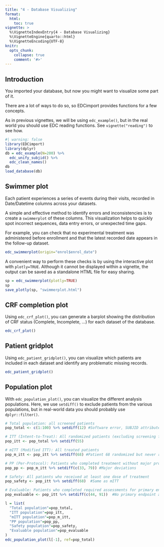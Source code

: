 ```yaml
---
title: "4 - Database Visualizing"
format: 
  html:
    toc: true
vignette: >
  %\VignetteIndexEntry{4 - Database Visualizing}
  %\VignetteEngine{quarto::html}
  %\VignetteEncoding{UTF-8}
knitr:
  opts_chunk:
    collapse: true
    comment: '#>'
---
```


## Introduction

You imported your database, but now you might want to visualize some part of it.

There are a lot of ways to do so, so EDCimport provides functions for a few concepts.

As in previous vignettes, we will be using `edc_example()`, but in the real world you should use EDC reading functions. See `vignette("reading")` to see how.

```r
#| warning: false 
library(EDCimport) 
library(dplyr) 
db = edc_example(N=200) %>%
  edc_unify_subjid() %>%
  edc_clean_names() 
db 
load_database(db)
```

## Swimmer plot

Each patient experiences a series of events during their visits, recorded in Date/Datetime columns across your datasets.

A simple and effective method to identify errors and inconsistencies is to create a `swimmerplot` of these columns. This visualization helps to quickly spot incorrect sequences, data entry errors, or unexpected time gaps.

For example, you can check that no experimental treatment was administered before enrollment and that the latest recorded date appears in the follow-up dataset.

```r
edc_swimmerplot(origin="enrol$enrol_date")
```

A convenient way to perform these checks is by using the interactive plot with `plotly=TRUE`. Although it cannot be displayed within a vignette, the output can be saved as a standalone HTML file for easy sharing.

``` r
sp = edc_swimmerplot(plotly=TRUE)
sp
save_plotly(sp, "swimmerplot.html")
```

## CRF completion plot

Using `edc_crf_plot()`, you can generate a barplot showing the distribution of CRF status (Complete, Incomplete, ...) for each dataset of the database.

```r
edc_crf_plot()
```

## Patient gridplot

Using `edc_patient_gridplot()`, you can visualize which patients are included in each dataset and identify any problematic missing records.

```r
edc_patient_gridplot()
```

## Population plot

With `edc_population_plot()`, you can visualize the different analysis populations.
Here, we use `setdiff()` to exclude patients from the various populations, but in real-world data you should probably use `dplyr::filter()`.

```r
# Total population: all screened patients
pop_total <- c(1:100) %>% setdiff(12) #Software error, SUBJID attributed twice

# ITT (Intent-to-Treat): All randomized patients (excluding screening failures only)
pop_itt <- pop_total %>% setdiff(55)

# mITT (Modified ITT): All treated patients
pop_m_itt <- pop_itt %>% setdiff(68) #Patient 68 randomized but never received treatment

# PP (Per-Protocol): Patients who completed treatment without major protocol deviations
pop_pp <- pop_m_itt %>% setdiff(c(33, 79)) #Major deviations

# Safety: All patients who received at least one dose of treatment
pop_safety <- pop_itt %>% setdiff(68)  #Same as mITT

# Evaluable: Patients who completed required assessments for primary endpoint
pop_evaluable <- pop_itt %>% setdiff(c(44, 91))  #No primary endpoint assessment

l = list(
  "Total population"=pop_total,
  "ITT population"=pop_itt,
  "mITT population"=pop_m_itt,
  "PP population"=pop_pp,
  "Safety population"=pop_safety,
  "Evaluable population"=pop_evaluable
)
edc_population_plot(l[-1], ref=pop_total)
```

